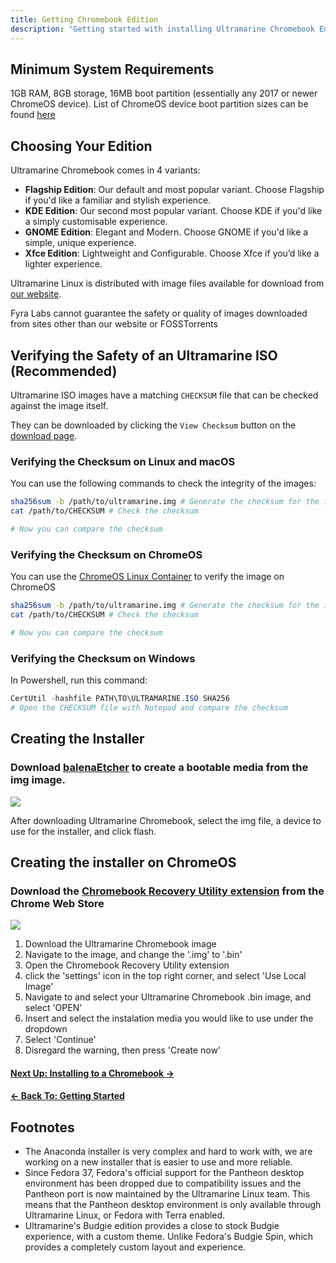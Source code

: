 ```yaml
---
title: Getting Chromebook Edition
description: "Getting started with installing Ultramarine Chromebook Edition"
---
```



## Minimum System Requirements

1GB RAM, 8GB storage, 16MB boot partition (essentially any 2017 or newer ChromeOS device). List of ChromeOS device boot partition sizes can be found [here](https://raw.githubusercontent.com/alpernebbi/depthcharge-tools/master/depthcharge_tools/boards.ini)

## Choosing Your Edition

Ultramarine Chromebook comes in 4 variants:

- **Flagship Edition**: Our default and most popular variant. Choose Flagship if you'd like a familiar and stylish experience.
- **KDE Edition**: Our second most popular variant. Choose KDE if you'd like a simply customisable experience.
- **GNOME Edition**: Elegant and Modern. Choose GNOME if you'd like a simple, unique experience.
- **Xfce Edition**: Lightweight and Configurable. Choose Xfce if you’d like a lighter experience.

Ultramarine Linux is distributed with image files available for download from [our website](https://ultramarine-linux.org/download/chromebook).

<Alert type="warning">
  Fyra Labs cannot guarantee the safety or quality of images downloaded from
  sites other than our website or FOSSTorrents
</Alert>

## Verifying the Safety of an Ultramarine ISO (Recommended)

Ultramarine ISO images have a matching `CHECKSUM` file that can be checked against the image itself.

They can be downloaded by clicking the `View Checksum` button on the [download page](https://ultramarine-linux.org/download/chromebook).

### Verifying the Checksum on Linux and macOS

You can use the following commands to check the integrity of the images:

```bash
sha256sum -b /path/to/ultramarine.img # Generate the checksum for the image
cat /path/to/CHECKSUM # Check the checksum

# Now you can compare the checksum
```

### Verifying the Checksum on ChromeOS

You can use the [ChromeOS Linux Container](https://chromeos.dev/en/linux) to verify the image on ChromeOS

```bash
sha256sum -b /path/to/ultramarine.img # Generate the checksum for the image
cat /path/to/CHECKSUM # Check the checksum

# Now you can compare the checksum
```

### Verifying the Checksum on Windows

In Powershell, run this command:

```powershell
CertUtil -hashfile PATH\TO\ULTRAMARINE.ISO SHA256
# Open the CHECKSUM file with Notepad and compare the checksum
```

## Creating the Installer

### Download [balenaEtcher](https://www.balena.io/etcher/) to create a bootable media from the img image.

![](/assets/balenaetcher.png)

After downloading Ultramarine Chromebook, select the img file, a device to use for the installer, and click flash.

## Creating the installer on ChromeOS

### Download the [Chromebook Recovery Utility extension](https://chromewebstore.google.com/detail/chromebook-recovery-utili/pocpnlppkickgojjlmhdmidojbmbodfm) from the Chrome Web Store

![](/assets/Chromebook-Recovery-Utility.png)

1. Download the Ultramarine Chromebook image
2. Navigate to the image, and change the '.img' to '.bin'
3. Open the Chromebook Recovery Utility extension
4. click the 'settings' icon in the top right corner, and select 'Use Local Image'
5. Navigate to and select your Ultramarine Chromebook .bin image, and select 'OPEN'
6. Insert and select the instalation media you would like to use under the dropdown
7. Select 'Continue'
8. Disregard the warning, then press 'Create now'

#### [Next Up: Installing to a Chromebook →](installing)

#### [← Back To: Getting Started](chromebook)

## Footnotes

- The Anaconda installer is very complex and hard to work with, we are working on a new installer that is easier to use and more reliable.
- Since Fedora 37, Fedora's official support for the Pantheon desktop environment has been dropped due to compatibility issues and the Pantheon port is now maintained by the Ultramarine Linux team. This means that the Pantheon desktop environment is only available through Ultramarine Linux, or Fedora with Terra enabled.
- Ultramarine's Budgie edition provides a close to stock Budgie experience, with a custom theme. Unlike Fedora's Budgie Spin, which provides a completely custom layout and experience.
